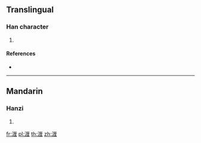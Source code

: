 ==Translingual==

===Han character===
{{Han char|rn=85|rad=水|as=09|sn=12|four=31114|canj=EMWG,XEMWG}}

# {{defn|Han|sort=水09}}

====References====
* {{Han ref|kx=0639.111|dkj=17908|hdz=31672.010|uh=6E79|ud=28281|bh=DA52|bd=55890}}

----

==Mandarin==

===Hanzi===
{{cmn-hanzi|pin=[[chán]] ([[chan2]])|wg=ch'an<sup>2</sup>}}

# {{defn|lang=cmn|sort=水09}}

[[fr:湹]]
[[pl:湹]]
[[th:湹]]
[[zh:湹]]